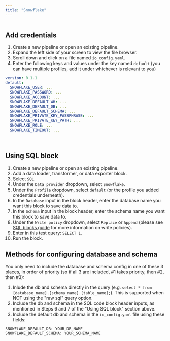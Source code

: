 ```yaml
---
title: "Snowflake"
---
```


<img noZoom src="https://user-images.githubusercontent.com/78053898/198754469-d3c289d7-65c7-44d0-818c-a7a15b393d4c.png" alt="" />

## Add credentials

1. Create a new pipeline or open an existing pipeline.
2. Expand the left side of your screen to view the file browser.
3. Scroll down and click on a file named `io_config.yaml`.
4. Enter the following keys and values under the key named `default` (you can
   have multiple profiles, add it under whichever is relevant to you)

```yaml
version: 0.1.1
default:
  SNOWFLAKE_USER: ...
  SNOWFLAKE_PASSWORD: ...
  SNOWFLAKE_ACCOUNT: ...
  SNOWFLAKE_DEFAULT_WH: ...
  SNOWFLAKE_DEFAULT_DB: ...
  SNOWFLAKE_DEFAULT_SCHEMA: ...
  SNOWFLAKE_PRIVATE_KEY_PASSPHRASE: ...
  SNOWFLAKE_PRIVATE_KEY_PATH: ...
  SNOWFLAKE_ROLE: ...
  SNOWFLAKE_TIMEOUT: ...
```

<br />

## Using SQL block

1. Create a new pipeline or open an existing pipeline.
2. Add a data loader, transformer, or data exporter block.
3. Select `SQL`.
4. Under the `Data provider` dropdown, select `Snowflake`.
5. Under the `Profile` dropdown, select `default` (or the profile you added
   credentials underneath).
6. In the `Database` input in the block header, enter the database name you want this block to
   save data to.
7. In the `Schema` input in the block header, enter the schema name you want this block
   to save data to.
8. Under the `Write policy` dropdown, select `Replace` or `Append` (please see
   [SQL blocks guide](/guides/blocks/sql-blocks)
   for more information on write policies).
9. Enter in this test query: `SELECT 1`.
10. Run the block.

## Methods for configuring database and schema

You only need to include the database and schema config in one of these 3 places, in
order of priority (so if all 3 are included, #1 takes priority, then #2, then #3):

1. Inlude the db and schema directly in the query (e.g.
`select * from [database_name].[schema_name].[table_name];`). This is supported
when NOT using the "raw sql" query option.
2. Include the db and schema in the SQL code block header inputs, as mentioned in Steps
6 and 7 of the "Using SQL block" section above.
3. Include the default db and schema in the `io_config.yaml` file using these fields:

```
SNOWFLAKE_DEFAULT_DB: YOUR_DB_NAME
SNOWFLAKE_DEFAULT_SCHEMA: YOUR_SCHEMA_NAME
```
